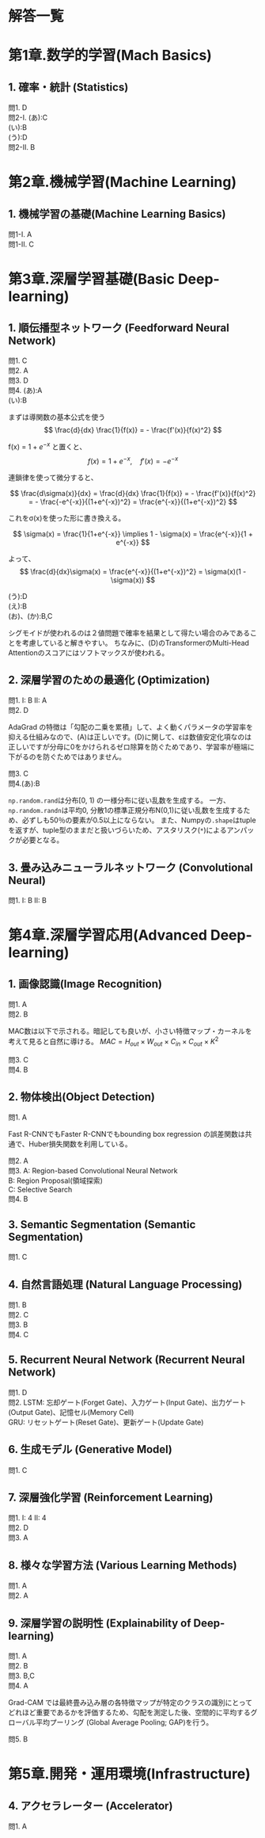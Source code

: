 # 解答一覧

# 第1章.数学的学習(Mach Basics)
## 1. 確率・統計 (Statistics)
問1. D  
問2-I. 
(あ):C  
(い):B  
(う):D  
問2-II. 
B  

# 第2章.機械学習(Machine Learning)
## 1. 機械学習の基礎(Machine Learning Basics)
問1-I. A  
問1-II. C  

# 第3章.深層学習基礎(Basic Deep-learning)
## 1. 順伝播型ネットワーク (Feedforward Neural Network)
問1. C  
問2. A  
問3. D  
問4. (あ):A  
(い):B  

::: {.callout-note title="解説"}
まずは導関数の基本公式を使う
$$
\frac{d}{dx} \frac{1}{f(x)} = - \frac{f'(x)}{f(x)^2}
$$

f(x) = $1 + e^{-x}$ と置くと、
$$
f(x) = 1 + e^{-x}, \quad f'(x) = - e^{-x}
$$

連鎖律を使って微分すると、

$$
\frac{d\sigma(x)}{dx} = \frac{d}{dx} \frac{1}{f(x)} = - \frac{f'(x)}{f(x)^2} = - \frac{-e^{-x}}{(1+e^{-x})^2} = \frac{e^{-x}}{(1+e^{-x})^2}
$$

これをσ(x)を使った形に書き換える。

$$
\sigma(x) = \frac{1}{1+e^{-x}} \implies 1 - \sigma(x) = \frac{e^{-x}}{1 + e^{-x}}
$$

よって、
$$
\frac{d}{dx}\sigma(x) = \frac{e^{-x}}{(1+e^{-x})^2} = \sigma(x)(1 - \sigma(x))
$$
:::


(う):D  
(え):B  
(お)、(か):B,C  

::: {.callout-note title="解説"}
シグモイドが使われるのは２値問題で確率を結果として得たい場合のみであることを考慮していると解きやすい。
ちなみに、(D)のTransformerのMulti-Head Attentionのスコアにはソフトマックスが使われる。
:::

## 2. 深層学習のための最適化 (Optimization)
問1. I: B II: A  
問2. D  

::: {.callout-note title="解説"}
AdaGrad の特徴は「勾配の二乗を累積」して、よく動くパラメータの学習率を抑える仕組みなので、(A)は正しいです。(D)に関して、εは数値安定化項なのは正しいですが分母に0をかけられるゼロ除算を防ぐためであり、学習率が極端に下がるのを防ぐためではありません。
:::

問3. C  
問4.(あ):B  

::: {.callout-note title="解説"}
`np.random.rand`は分布[0, 1) の一様分布に従い乱数を生成する。
一方、`np.random.randn`は平均0, 分散1の標準正規分布N(0,1)に従い乱数を生成するため、必ずしも50％の要素が0.5以上にならない。
また、Numpyの`.shape`はtupleを返すが、tuple型のままだと扱いづらいため、アスタリスク(`*`)によるアンパックが必要となる。
:::


## 3. 畳み込みニューラルネットワーク (Convolutional Neural)
問1. I: B II: B  

# 第4章.深層学習応用(Advanced Deep-learning)
## 1. 画像認識(Image Recognition)
問1. A  
問2. B  

::: {.callout-note title="解説"}
MAC数は以下で示される。暗記しても良いが、小さい特徴マップ・カーネルを考えて見ると自然に導ける。
$MAC=H_{out}​×W_{out}​×C_{in}​×C_{out}​×K^2$
:::

問3. C  
問4. B  

## 2. 物体検出(Object Detection)
問1. A  

::: {.callout-note title="解説"}
Fast R-CNNでもFaster R-CNNでもbounding box regression の誤差関数は共通で、Huber損失関数を利用している。
:::

問2. A  
問3. A: Region-based Convolutional Neural Network  
B: Region Proposal(領域探索)  
C: Selective Search  
問4. B

## 3. Semantic Segmentation (Semantic Segmentation)
問1. C  

## 4. 自然言語処理 (Natural Language Processing)
問1. B  
問2. C  
問3. B  
問4. C  

## 5. Recurrent Neural Network (Recurrent Neural Network)
問1. D  
問2. LSTM: 忘却ゲート(Forget Gate)、入力ゲート(Input Gate)、出力ゲート(Output Gate)、記憶セル(Memory Cell)  
     GRU: リセットゲート(Reset Gate)、更新ゲート(Update Gate)

## 6. 生成モデル (Generative Model)
問1. C  

## 7. 深層強化学習 (Reinforcement Learning)
問1. I: 4 II: 4  
問2. D  
問3. A  

## 8. 様々な学習方法 (Various Learning Methods)
問1. A  
問2. A  

## 9. 深層学習の説明性 (Explainability of Deep-learning)
問1. A  
問2. B  
問3. B,C  
問4. A  

::: {.callout-note title="解説"}
Grad-CAM では最終畳み込み層の各特徴マップが特定のクラスの識別にとってどれほど重要であるかを評価するため、勾配を測定した後、空間的に平均するグローバル平均プーリング (Global Average Pooling; GAP)を行う。
:::

問5. B  

# 第5章.開発・運用環境(Infrastructure)
## 4. アクセラレーター (Accelerator)
問1. A